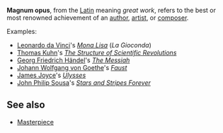 '''Magnum opus''', from the [[Latin]] meaning ''great work'', refers to the best or most renowned achievement of an [[author]], [[artist]], or [[composer]].

Examples:
*[[Leonardo da Vinci]]'s ''[[Mona Lisa]]'' (''La Gioconda'')
*[[Thomas Samuel Kuhn|Thomas Kuhn]]'s ''[[The Structure of Scientific Revolutions]]''
*[[Georg Friedrich Händel]]'s ''[[The Messiah]]''
*[[Johann Wolfgang von Goethe]]'s ''[[Faust]]''
*[[James Joyce]]'s ''[[Ulysses (novel)|Ulysses]]''
*[[John Philip Sousa]]'s ''[[Stars and Stripes Forever]]''

==See also==
*[[Masterpiece]]
